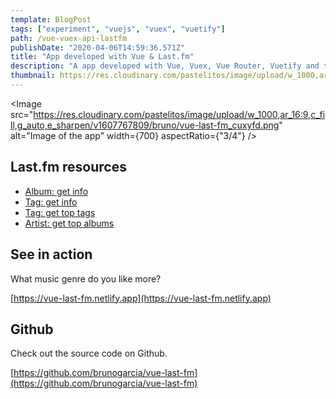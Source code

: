 ```yaml
---
template: BlogPost
tags: ["experiment", "vuejs", "vuex", "vuetify"]
path: /vue-vuex-api-lastfm
publishDate: "2020-04-06T14:59:36.571Z"
title: "App developed with Vue & Last.fm"
description: "A app developed with Vue, Vuex, Vue Router, Vuetify and the API of Last.fm"
thumbnail: https://res.cloudinary.com/pastelitos/image/upload/w_1000,ar_16:9,c_fill,g_auto,e_sharpen/v1607767809/bruno/vue-last-fm_cuxyfd.png
---
```



<Image
	src="https://res.cloudinary.com/pastelitos/image/upload/w_1000,ar_16:9,c_fill,g_auto,e_sharpen/v1607767809/bruno/vue-last-fm_cuxyfd.png"
	alt="Image of the app"
	width={700}
	aspectRatio={"3/4"}
/>

## Last.fm resources

- [Album: get info](https://www.last.fm/api/show/album.getInfo)
- [Tag: get info](https://www.last.fm/api/show/tag.getInfo)
- [Tag: get top tags](https://www.last.fm/api/show/tag.getTopTags)
- [Artist: get top albums](https://www.last.fm/api/show/artist.getTopAlbums)

## See in action

What music genre do you like more?

[https://vue-last-fm.netlify.app](https://vue-last-fm.netlify.app)

## Github

Check out the source code on Github.

[https://github.com/brunogarcia/vue-last-fm](https://github.com/brunogarcia/vue-last-fm)
